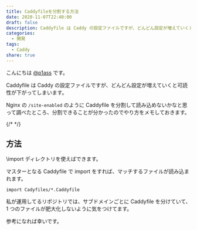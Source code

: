 ```yaml
---
title: Caddyfileを分割する方法
date: 2020-11-07T22:40:00
draft: false
description: Caddyfile は Caddy の設定ファイルですが、どんどん設定が増えていくと可読性が下がってしまいます。Nginx の `/site-enabled` のように Caddyfile を分割して読み込めないかなと思って調べたところ、分割できることが分かったのでやり方をメモしておきます。
categories:
  - 開発
tags:
  - Caddy
share: true
---
```


こんにちは [@p1ass](https://twitter.com/p1ass) です。

Caddyfile は Caddy の設定ファイルですが、どんどん設定が増えていくと可読性が下がってしまいます。

Nginx の `/site-enabled` のように Caddyfile を分割して読み込めないかなと思って調べたところ、分割できることが分かったのでやり方をメモしておきます。

{/* <!--more--> */}

## 方法

\import ディレクトリを使えばできます。

<ExLinkCard url="https://caddyserver.com/docs/caddyfile/directives/import#import" />

マスターとなる Caddyfile で import をすれば、マッチするファイルが読み込まれます。

```
import Cadyfiles/*.Caddyfile
```

私が運用してるリポジトリでは、サブドメインごとに Caddyfile を分けていて、1 つのファイルが肥大化しないように気をつけてます。

参考になれば幸いです。
